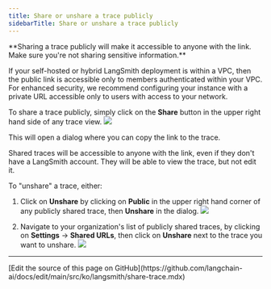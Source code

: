```yaml
---
title: Share or unshare a trace publicly
sidebarTitle: Share or unshare a trace publicly
---
```


<Warning>
**Sharing a trace publicly will make it accessible to anyone with the link. Make sure you're not sharing sensitive information.**

If your self-hosted or hybrid LangSmith deployment is within a VPC, then the public link is accessible only to members authenticated within your VPC. For enhanced security, we recommend configuring your instance with a private URL accessible only to users with access to your network.
</Warning>

To share a trace publicly, simply click on the **Share** button in the upper right hand side of any trace view.
![](/langsmith/images/share-trace.png)

This will open a dialog where you can copy the link to the trace.

Shared traces will be accessible to anyone with the link, even if they don't have a LangSmith account. They will be able to view the trace, but not edit it.

To "unshare" a trace, either:

1. Click on **Unshare** by clicking on **Public** in the upper right hand corner of any publicly shared trace, then **Unshare** in the dialog.
   ![](/langsmith/images/unshare-trace.png)

2. Navigate to your organization's list of publicly shared traces, by clicking on **Settings** -> **Shared URLs**, then click on **Unshare** next to the trace you want to unshare.
   ![](/langsmith/images/unshare-trace-list-share.png)

---

<Callout icon="pen-to-square" iconType="regular">
  [Edit the source of this page on GitHub](https://github.com/langchain-ai/docs/edit/main/src/ko/langsmith/share-trace.mdx)
</Callout>
